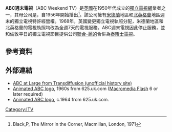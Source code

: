 {{Infobox broadcasting network
| name                 = ABC Weekend Television
| logo                 = Associated British Corporation logo.png
| logo_size            = 150px
| logo caption         = 
| image                = ABC Weekend TV until 1968 coverage map.svg
| image_size           = 150px
| image_alt            = 
| caption              = 1968年時ABC週末電視的播出範圍
| type                 = [[電視聯播網|電視聯播網]]的地方台
| branding             = ABC
| country              = 英格蘭
| airdate              = {{start date and age|1956|2|18|df=yes}}在米德蘭<br />1956年5月8日在北部
| available            = 
| founded              = 
| founder              = 
| motto                = 
| slogan               = 
| tvtransmitters       = [[Winter_Hill_transmitting_station|Winter Hill]], [[Emley_Moor_transmitting_station|Emley Moor]], [[Lichfield_transmitting_station|Lichfield]], [[Membury_transmitting_station|Membury]], [[Ridge_Hill_transmitting_station|Ridge Hill]], Scarborough
| license_area         = 
| headquarters         = [[曼徹斯特|曼徹斯特]]，[[伯明翰|伯明翰]]，[[倫敦|倫敦]]
| broadcast_area       = {{legend|#984ea3|[[英格蘭中部地區|米德蘭]]}}{{legend inline|#ff8900|[[北英格蘭|北英格蘭]]}}
| area                 = 
| nation               = 
| regions              = 
| owner                = {{link-en|英國聯合影業|Associated British Picture Corporation|ABPC}}
| parent               = 
| key_people           = 
| established          = 
| launch_date          = 
| dissolved            = {{End date and age|1968|7|28|df=y}}
| former_names         = 
| Picture format       = [[405-line_television_system|405-line]]
| affiliation          = [[獨立電視網|ITV]]
| groups               = 
| former_affiliations  = 
| webcast              = 
| website              = 
| language             = 英語
| replaced             = 
| replaced_by          = [[ITV格拉納達|格拉納達電視]]（蘭開夏郡）<br />[[ITV約克郡|約克郡電視]]（約克郡）<br />[[聯合電視|ATV]]（米德蘭）
| subsidiary           = 
| footnotes            = 
}}
'''ABC週末電視'''（ABC Weekend TV）是[[英國|英國]]在1950年代成立的[[獨立電視網|獨立電視網]]業者之一，其母公司是{{link-en|英國聯合電影公司|Associated British Picture Corporation}}，自1956年開始播出<ref>Black,P, The Mirror in the Corner, Macmillan, London, 1971</ref>。該公司擁有[[英格蘭中部地區|米德蘭]]地區和[[北英格蘭|北英格蘭]]地區週末的獨立電視特許經營權。1968年，英國變更獨立電視執照分配，米德蘭地區和北英格蘭的電視執照均改為全週7天的電視服務。ABC週末電視因此停止服務，並和倫敦平日的獨立電視節目提供公司[[聯合-麗的|聯合-麗的]]合併為[[泰晤士電視|泰晤士電視]]。
==參考資料==
{{Reflist}}
==外部連結==
*[http://abcatlarge.co.uk/ ABC at Large from Transdiffusion (unofficial history site)]{{Wayback|url=http://abcatlarge.co.uk/ |date=20201108104637 }}
*[https://web.archive.org/web/20050308235444/http://625.uk.com/tv_logos/flash/abc_serif.asp Animated ABC logo], 1960s from 625.uk.com ([[Macromedia_Flash|Macromedia Flash]] 6 or later required)
*[https://web.archive.org/web/20050309000105/http://625.uk.com/tv_logos/flash/abc_tv_64.asp Animated ABC logo], c.1964 from 625.uk.com.
{{ITV}}
{{ITV regional history}}  
[[Category:ITV|Category:ITV]]